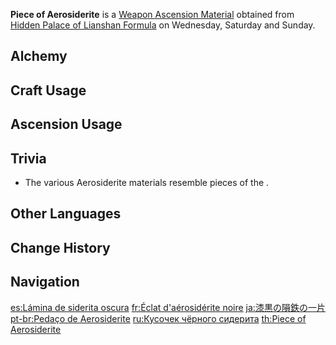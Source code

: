 {{Item Infobox
|id          = 114022
|image       = Item Piece of Aerosiderite.png
|type        = Weapon Ascension Materials
|invCategory = Character Development Items
|group       = Aerosiderite
|quality     = 3
|description = Rumors of sea monsters are commonplace in Liyue, since the other shore is an unknown region that lies outside of Teyvat.<br />Without the protection of The Seven, all that lies beyond is unknown chaos. Only power beyond the order of Teyvat is able to stain the power of Rex Lapis black.
|day1        = Wednesday
|day2        = Saturday
|day3        = Sunday
|source1     = Hidden Palace of Lianshan Formula
|source2     = [[Alchemy]]
|source3     = [[Parametric Transformer]]
}}
'''Piece of Aerosiderite''' is a [[Weapon Ascension Material]] obtained from [[Hidden Palace of Lianshan Formula]] on Wednesday, Saturday and Sunday.
==Alchemy==
{{Recipe
|type = Crafting
|Grain of Aerosiderite = 3
|Mora = 125
|sort = Grain of Aerosiderite;Mora
}}
==Craft Usage==
{{Craft Usage}}

==Ascension Usage==
{{Ascension Usage}}

==Trivia==
* The various Aerosiderite materials resemble pieces of the {{w|Burr puzzle}}.

==Other Languages==
{{Other Languages
|en      = Piece of Aerosiderite
|zhs     = 漆黑陨铁的一片
|zhs_rm  = Qīhēi Yǔntiě de Yīpiàn
|zht     = 漆黑隕鐵的一片
|zht_rm  = Qīhēi Yǔntiě de Yīpiàn
|zh_tl   = Piece of Black Meteoric Iron
|ja      = 漆黒の隕鉄の一片
|ja_rm   = Shikkoku no Intetsu no Ippen
|ja_tl   = Piece of Jet Black Meteoric Iron
|ko      = 흑운철 조각
|ko_rm   = Heuk'uncheol Jogak
|ko_tl   = Piece of Black Meteoric Iron
|es      = Lámina de siderita oscura
|es_tl   = Sheet of Dark Siderite
|fr      = Éclat d'aérosidérite noire
|fr_tl   = Sliver of Black Aerosiderite
|ru      = Кусочек чёрного сидерита
|ru_tl   = Piece of Black Siderite
|th      = Piece of Aerosiderite
|vi      = Mảnh Thiên Thạch Đen
|vi_tl   = 
|de      = Stückchen pechschwarzer Aerosiderit
|de_tl   = Little Piece of Pitch-Black Aerosiderite
|id      = Piece of Aerosiderite
|pt      = Pedaço de Aerosiderite
|pt_tl   = 
|tr      = Meteor Demiri Kırıntısı
|tr_tl   = 
|it      = Scheggia di Aerosiderite
|it_tl   = 
}}

==Change History==
{{Change History|1.0}}

==Navigation==
{{Development Item Navbox|Weapon Materials}}

[[es:Lámina de siderita oscura]]
[[fr:Éclat d'aérosidérite noire]]
[[ja:漆黒の隕鉄の一片]]
[[pt-br:Pedaço de Aerosiderite]]
[[ru:Кусочек чёрного сидерита]]
[[th:Piece of Aerosiderite]]
